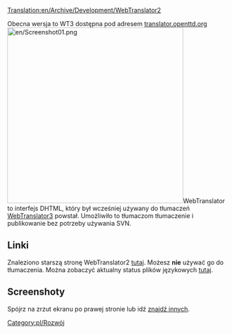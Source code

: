 [[Translation:en/Archive/Development/WebTranslator2]]


<!--{{warning|WebTranslator2 is outdated and has been superseded by [[WebTranslator3]]. '''Please go there if you want to find out about translating OpenTTD.''' This article is only for historical reasons.}}-->{{pl/uwaga|WebTranslator2 jest przestarzały i został zastąpiony przez [[pl/Archive/Development/WebTranslator3|WebTranslator3]]. '''Przejdź tam, jeśli chcesz dowiedzieć się o tłumaczeniu OpenTTD.''' Ten artykuł dotyczy wyłącznie przyczyn historycznych.}}

Obecna wersja to WT3 dostępna pod adresem [http://translator.openttd.org/ translator.openttd.org]
[[File:en/Screenshot01.png|right|400px]]WebTranslator to interfejs DHTML, który był wcześniej używany do tłumaczeń [[pl/Archive/Development/WebTranslator3|WebTranslator3]] powstał. Umożliwiło to tłumaczom tłumaczenie i publikowanie bez potrzeby używania SVN.

== Linki ==
Znaleziono starszą stronę WebTranslator2 [http://translator2.openttd.org/ tutaj]. Możesz '''nie''' używać go do tłumaczenia.
Można zobaczyć aktualny status plików językowych [http://translator2.openttd.org/languages/GlobalStat tutaj].

== Screenshoty ==
Spójrz na zrzut ekranu po prawej stronie lub idź [http://translator2.openttd.org/Screenshot znajdź innych].

<!--[[Category:Development]]-->[[Category:pl/Rozwój]]